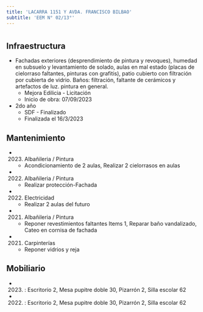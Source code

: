```yaml
---
title: 'LACARRA 1151 Y AVDA. FRANCISCO BILBAO'
subtitle: 'EEM N° 02/13°'
---
```


#
## Infraestructura

* Fachadas exteriores (desprendimiento de pintura y revoques), humedad en subsuelo y levantamiento de solado, aulas en mal estado (placas de cielorraso faltantes, pinturas con grafitis), patio cubierto con filtración por cubierta de vidrio. Baños: filtración, faltante de cerámicos y artefactos de luz. pintura en general. 
    + Mejora Edilicia - Licitación 
    + Inicio de obra: 07/09/2023 


* 2do año 
    + SDF - Finalizado 
    + Finalizada el 16/3/2023 






## Mantenimiento

*  (2023) Albañileria / Pintura 
    + Acondicionamiento de 2 aulas, Realizar 2 cielorrasos en aulas

*  (2022) Albañileria / Pintura 
    + Realizar protección-Fachada

*  (2022) Electricidad 
    + Realizar 2 aulas del futuro

*  (2021) Albañileria / Pintura 
    + Reponer revestimientos faltantes Items 1, Reparar baño vandalizado, Cateo en cornisa de fachada

*  (2021) Carpinterías 
    + Reponer vidrios y reja





## Mobiliario

*  (2023) : Escritorio 2, Mesa pupitre doble 30, Pizarrón 2, Silla escolar 62 

*  (2022) : Escritorio 2, Mesa pupitre doble 30, Pizarrón 2, Silla escolar 62 



